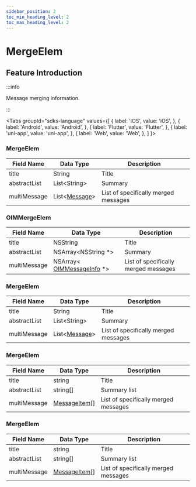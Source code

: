 ```yaml
---
sidebar_position: 2
toc_min_heading_level: 2
toc_max_heading_level: 2
---
```


# MergeElem

## Feature Introduction

:::info

Message merging information.

:::

<Tabs
groupId="sdks-language"
values={[
{ label: 'iOS', value: 'iOS', },
{ label: 'Android', value: 'Android', },
{ label: 'Flutter', value: 'Flutter', },
{ label: 'uni-app', value: 'uni-app', },
{ label: 'Web', value: 'Web', },
]
}>

<TabItem value="Flutter">

### MergeElem

| Field Name   | Data Type                                              | Description                        |
| ------------ | -------------------------------------------------------| ---------------------------------- |
| title        | String                                                  | Title                              |
| abstractList | List<String\>                                            | Summary                            |
| multiMessage | List<[Message](/class/message/messageInfo.mdx)>        | List of specifically merged messages |

</TabItem>

<TabItem value="iOS">

### OIMMergeElem

| Field Name   | Data Type                                                          | Description                        |
| ------------ | ------------------------------------------------------------------- | ---------------------------------- |
| title        | NSString                                                           | Title                              |
| abstractList | NSArray<NSString *>                                                 | Summary                            |
| multiMessage | NSArray< [OIMMessageInfo](/class/message/messageInfo.mdx) *>        | List of specifically merged messages |

</TabItem>

<TabItem value="Android">

### MergeElem

| Field Name   | Data Type                                              | Description                        |
| ------------ | -------------------------------------------------------| ---------------------------------- |
| title        | String                                                  | Title                              |
| abstractList | List<String\>                                            | Summary                            |
| multiMessage | List<[Message](/class/message/messageInfo.mdx)>        | List of specifically merged messages |

</TabItem>

<TabItem value="Web">

### MergeElem

| Field Name   | Data Type                                              | Description                        |
| ------------ | -------------------------------------------------------| ---------------------------------- |
| title        | string                                                  | Title                              |
| abstractList | string[]                                                | Summary list                       |
| multiMessage | [MessageItem](/class/message/messageInfo.mdx)[]        | List of specifically merged messages |

</TabItem>

<TabItem value="uni-app">

### MergeElem

| Field Name   | Data Type                                              | Description                        |
| ------------ | -------------------------------------------------------| ---------------------------------- |
| title        | string                                                  | Title                              |
| abstractList | string[]                                                | Summary list                       |
| multiMessage | [MessageItem](/class/message/messageInfo.mdx)[]        | List of specifically merged messages |

</TabItem>

</Tabs>
